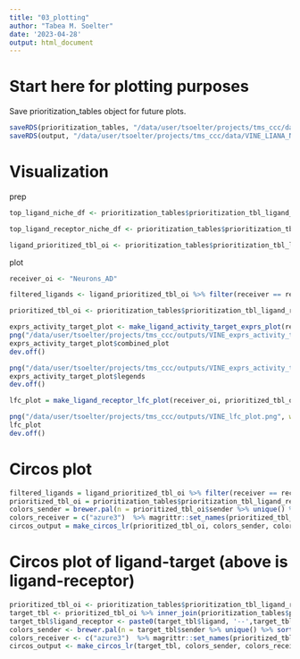 ```yaml
---
title: "03_plotting"
author: "Tabea M. Soelter"
date: '2023-04-28'
output: html_document
---
```


# Start here for plotting purposes
Save prioritization_tables object for future plots. 
```r
saveRDS(prioritization_tables, "/data/user/tsoelter/projects/tms_ccc/data/VINE_prioritiztion_tables.rds")
saveRDS(output, "/data/user/tsoelter/projects/tms_ccc/data/VINE_LIANA_NicheNet_output.rds")
```

# Visualization
prep
```r
top_ligand_niche_df <- prioritization_tables$prioritization_tbl_ligand_receptor %>% select(niche, sender, receiver, ligand, receptor, prioritization_score) %>% group_by(ligand) %>% top_n(1, prioritization_score) %>% ungroup() %>% select(ligand, receptor, niche) %>% rename(top_niche = niche)

top_ligand_receptor_niche_df <- prioritization_tables$prioritization_tbl_ligand_receptor %>% select(niche, sender, receiver, ligand, receptor, prioritization_score) %>% group_by(ligand, receptor) %>% top_n(1, prioritization_score) %>% ungroup() %>% select(ligand, receptor, niche) %>% rename(top_niche = niche)

ligand_prioritized_tbl_oi <- prioritization_tables$prioritization_tbl_ligand_receptor %>% select(niche, sender, receiver, ligand, prioritization_score) %>% group_by(ligand, niche) %>% top_n(1, prioritization_score) %>% ungroup() %>% distinct() %>% inner_join(top_ligand_niche_df) %>% filter(niche == top_niche) %>% group_by(niche) %>% top_n(50, prioritization_score) %>% ungroup() # get the top50 ligands per niche
```

plot
```r
receiver_oi <- "Neurons_AD"

filtered_ligands <- ligand_prioritized_tbl_oi %>% filter(receiver == receiver_oi) %>% top_n(20, prioritization_score) %>% pull(ligand) %>% unique()

prioritized_tbl_oi <- prioritization_tables$prioritization_tbl_ligand_receptor %>% filter(ligand %in% filtered_ligands) %>% select(niche, sender, receiver, ligand,  receptor, ligand_receptor, prioritization_score) %>% distinct() %>% inner_join(top_ligand_receptor_niche_df) %>% group_by(ligand) %>% filter(receiver == receiver_oi) %>% top_n(2, prioritization_score) %>% ungroup() 

exprs_activity_target_plot <- make_ligand_activity_target_exprs_plot(receiver_oi, prioritized_tbl_oi,  prioritization_tables$prioritization_tbl_ligand_receptor,  prioritization_tables$prioritization_tbl_ligand_target, output$exprs_tbl_ligand,  output$exprs_tbl_target, lfc_cutoff, ligand_target_matrix, plot_legend = FALSE, heights = NULL, widths = NULL)
png("/data/user/tsoelter/projects/tms_ccc/outputs/VINE_exprs_activity_target_heatmap.png", width = 1000, height = 800)
exprs_activity_target_plot$combined_plot
dev.off()

png("/data/user/tsoelter/projects/tms_ccc/outputs/VINE_exprs_activity_target_heatmap_legends.png", width = 1000, height = 800)
exprs_activity_target_plot$legends
dev.off()

lfc_plot = make_ligand_receptor_lfc_plot(receiver_oi, prioritized_tbl_oi, prioritization_tables$prioritization_tbl_ligand_receptor, plot_legend = FALSE, heights = NULL, widths = NULL)

png("/data/user/tsoelter/projects/tms_ccc/outputs/VINE_lfc_plot.png", width = 1000, height = 800)
lfc_plot
dev.off()
```
# Circos plot
```r
filtered_ligands = ligand_prioritized_tbl_oi %>% filter(receiver == receiver_oi) %>% top_n(15, prioritization_score) %>% pull(ligand) %>% unique()
prioritized_tbl_oi = prioritization_tables$prioritization_tbl_ligand_receptor %>% filter(ligand %in% filtered_ligands) %>% select(niche, sender, receiver, ligand,  receptor, ligand_receptor, prioritization_score) %>% distinct() %>% inner_join(top_ligand_receptor_niche_df) %>% group_by(ligand) %>% filter(receiver == receiver_oi) %>% top_n(2, prioritization_score) %>% ungroup() 
colors_sender = brewer.pal(n = prioritized_tbl_oi$sender %>% unique() %>% sort() %>% length(), name = 'Accent') %>% magrittr::set_names(prioritized_tbl_oi$sender %>% unique() %>% sort())
colors_receiver = c("azure3")  %>% magrittr::set_names(prioritized_tbl_oi$receiver %>% unique() %>% sort())
circos_output = make_circos_lr(prioritized_tbl_oi, colors_sender, colors_receiver, border = FALSE)
```
# Circos plot of ligand-target (above is ligand-receptor)
```r
prioritized_tbl_oi <- prioritization_tables$prioritization_tbl_ligand_receptor %>% filter(ligand %in% filtered_ligands) %>% select(niche, sender, receiver, ligand, receptor, ligand_receptor, prioritization_score) %>% distinct() %>% inner_join(top_ligand_receptor_niche_df) %>% group_by(ligand) %>% filter(receiver == receiver_oi) %>% top_n(2, prioritization_score) %>% ungroup()
target_tbl <- prioritized_tbl_oi %>% inner_join(prioritization_tables$prioritization_tbl_ligand_target) %>% arrange(desc(ligand_target_weight)) %>% top_frac(.2, ligand_target_weight) %>% select(-receptor) %>% rename(receptor=target) %>% select(prioritized_tbl_oi %>% names()) %>% select(-ligand_receptor)
target_tbl$ligand_receptor <- paste0(target_tbl$ligand, '--',target_tbl$receptor)
colors_sender <- brewer.pal(n = target_tbl$sender %>% unique() %>% sort() %>% length(), name = 'Accent') %>% magrittr::set_names(prioritized_tbl_oi$sender %>% unique() %>% sort())
colors_receiver <- c("azure3")  %>% magrittr::set_names(prioritized_tbl_oi$receiver %>% unique() %>% sort())
circos_output <- make_circos_lr(target_tbl, colors_sender, colors_receiver, border = FALSE)
```


